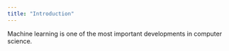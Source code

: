 ```yaml
---
title: "Introduction"
---
```


Machine learning is one of the most important developments in computer science.
